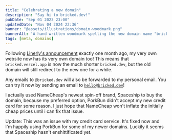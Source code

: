 ```yaml
---
title: "Celebrating a new domain"
description: "Say hi to bricked.dev!"
pubDate: "Sep 01 2023 23:00"
updatedDate: "Nov 04 2024 22:36"
banner: "@assets/illustrations/domain-woodmark.png"
bannerAlt: 'A hand written woodmark spelling the new domain name "bricked.dev".'
tags: [meta, domains]
---
```


Following
[Linerly's announcement](https://linerly.xyz/en/blog/a-new-domain-name-that-i-finally-own/)
exactly one month ago, my very own website now has its very own domain too! This
means that `bricked.vercel.app` is now the much shorter `bricked.dev`, but the
old domain will still redirect to the new one for a while.

Any emails to `@bricked.dev` will also be forwarded to my personal email. You
can try it now by sending an email to
[`hello@bricked.dev`](mailto:hello@bricked.dev)!

I actually used NameCheap's newest spin-off brand, Spaceship to buy the domain,
because my preferred option, PorkBun didn't accept my new credit card for some
reason. I just hope that NameCheap won't inflate the initially cheap prices
until i can fix that issue.

Update: This was an issue with my credit card service. It's fixed now and I'm
happily using PorkBun for some of my newer domains. Luckily it seems that
Spaceship hasn't enshittificated yet.
